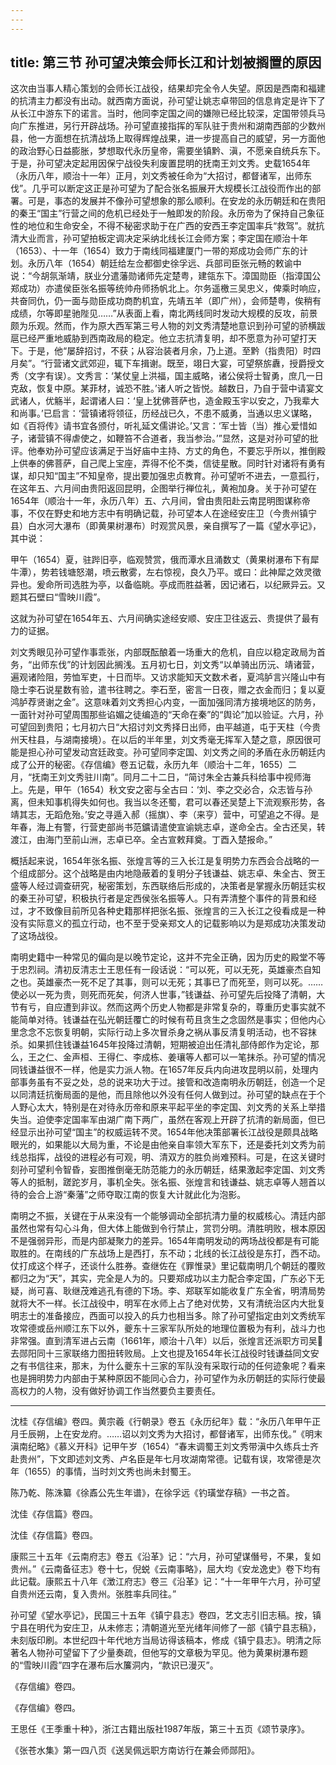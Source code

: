 ```yaml
---
---
---
```

title: 第三节 孙可望决策会师长江和计划被搁置的原因
---




这次由当事人精心策划的会师长江战役，结果却完全令人失望。原因是西南和福建的抗清主力都没有出动。就西南方面说，孙可望让姚志卓带回的信息肯定是许下了从长江中游东下的诺言。当时，他同李定国之间的嫌隙已经比较深，定国带领兵马向广东推进，另行开辟战场。孙可望直接指挥的军队驻于贵州和湖南西部的少数州县，他一方面想在抗清战场上取得辉煌战果，进一步提高自己的威望，另一方面他的政治野心日益膨胀，梦想取代永历皇帝，需要坐镇黔、滇，不愿亲自统兵东下。于是，孙可望决定起用因保宁战役失利废置昆明的抚南王刘文秀。史载1654年（永历八年，顺治十一年）正月，刘文秀被任命为“大招讨，都督诸军，出师东伐”。几乎可以断定这正是孙可望为了配合张名振展开大规模长江战役而作出的部署。可是，事态的发展并不像孙可望想象的那么顺利。在安龙的永历朝廷和在贵阳的秦王“国主”行营之间的危机已经处于一触即发的阶段。永历帝为了保持自己象征性的地位和生命安全，不得不秘密求助于在广西的安西王李定国率兵“救驾”。就抗清大业而言，孙可望拍板定调决定采纳北线长江会师方案；李定国在顺治十年（1653）、十一年（1654）致力于南线同福建厦门一带的郑成功会师广东的计划。永历八年（1654）朝廷给左佥都御史徐孚远、兵部司臣张元畅的敕谕中说：“今胡氛渐靖，朕业分遣藩勋诸师先定楚粤，建瓴东下。漳国勋臣（指漳国公郑成功）亦遣侯臣张名振等统帅舟师扬帆北上。尔务遥檄三吴忠义，俾乘时响应，共奋同仇，仍一面与勋臣成功商酌机宜，先靖五羊（即广州），会师楚粤，俟稍有成绩，尔等即星驰陛见……”从表面上看，南北两线同时发动大规模的反攻，前景颇为乐观。然而，作为原大西军第三号人物的刘文秀清楚地意识到孙可望的骄横跋扈已经严重地威胁到西南政局的稳定。他立志抗清复明，却不愿意为孙可望打天下。于是，他“屡辞招讨，不获；从容治装者月余，乃上道。至黔（指贵阳）时四月矣”。“行营诸文武郊迎，辄下车揖谢。既至，翊日大宴，可望祭旂纛，授爵授文秀（文字有误）。文秀言：‘某仗皇上洪福，国主威略，诸公侯将士智勇，庶几一日克敌，恢复中原。某菲材，诚恐不胜。’诸人听之皆悦。越数日，乃自于营中请宴文武诸人，优觞半，起谓诸人曰：‘皇上犹佛菩萨也，造金殿玉宇以安之，乃我辈大和尚事。’已启言：‘营镇诸将领征，历经战已久，不患不威勇，当通以忠义谋略，如《百将传》请书宜各颁付，听礼延文儒讲论。’又言：‘军士皆（当）推心爱惜如子，诸营镇不得虐使之，如鞭笞不合道者，我当参治。’”显然，这是对孙可望的批评。他奉劝孙可望应该满足于当好庙中主持、方丈的角色，不要忘乎所以，推倒殿上供奉的佛菩萨，自己爬上宝座，弄得不伦不类，信徒星散。同时针对诸将有勇有谋，却只知“国主”不知皇帝，提出要加强忠贞教育。孙可望听不进去，一意孤行，在这年五、六月间由贵阳返回昆明，企图举行禅位礼，黄袍加身。关于孙可望在1654年（顺治十一年，永历八年）五、六月间，曾由贵阳赴云南昆明图谋称帝事，不仅在野史和地方志中有明确记载，孙可望本人在途经安庄卫（今贵州镇宁县）白水河大瀑布（即黄果树瀑布）时观赏风景，亲自撰写了一篇《望水亭记》，其中说：

甲午（1654）夏，驻跸旧亭，临观赞赏，俄而潭水且涌数丈（黄果树瀑布下有犀牛潭），势若钱塘怒潮，喷云散雾，左右惊视，良久乃平。或曰：此神犀之效灵徵异也。爰命所司选胜为亭，以备临眺。亭成而胜益著，因记诸石，以纪厥异云。又题其石壁曰“雪映川霞”。



这就为孙可望在1654年五、六月间确实途经安顺、安庄卫往返云、贵提供了最有力的证据。

刘文秀眼见孙可望作事乖张，内部既酝酿着一场重大的危机，自应以稳定政局为首务，“出师东伐”的计划因此搁浅。五月初七日，刘文秀“以单骑出历沅、靖诸营，遍观诸险阻，劳恤军吏，十日而毕。又访求能知天文数术者，夏鸿胪言兴隆山中有隐士李石说星数有验，遣书往聘之。李石至，密言一日夜，赠之衣金而归；复以夏鸿胪荐贤谢之金”。这意味着刘文秀担心内变，一面加强同清方接境地区的防务，一面针对孙可望周围那些谄媚之徒编造的“天命在秦”的“舆论”加以验证。六月，孙可望回到贵阳；七月初六日“大招讨刘文秀择日出师，由平越道，屯于天柱（今贵州天柱县，与湖南接境）。在以后的半年里，刘文秀毫无挥军入楚之意，原因很可能是担心孙可望发动宫廷政变。孙可望同李定国、刘文秀之间的矛盾在永历朝廷内成了公开的秘密。《存信编》卷五记载，永历九年（顺治十二年，1655）二月，“抚南王刘文秀驻川南”。同月二十二日，“简讨朱全古兼兵科给事中视师海上。先是，甲午（1654）秋文安之密与全古曰：‘刘、李之交必合，众志皆与孙离，但未知事机得失如何也。我当以冬还蜀，君可以春还吴楚上下流观察形势，各靖其志，无蹈危殆。’安之寻遁入郝（摇旗）、李（来亨）营中，可望追之不得。是年春，海上有警，行营吏部尚书范鑛请遣使宣谕姚志卓，遂命全古。全古还吴，转渡江，由海门至前山洲，志卓已卒。全古宣敕拜奠。丁酉入楚报命。”

概括起来说，1654年张名振、张煌言等的三入长江是复明势力东西会合战略的一个组成部分。这个战略是由内地隐蔽着的复明分子钱谦益、姚志卓、朱全古、贺王盛等人经过调查研究，秘密策划，东西联络后形成的，决策者是掌握永历朝廷实权的秦王孙可望，积极执行者是定西侯张名振等人。只有弄清整个事件的背景和经过，才不致像目前所见各种史籍那样把张名振、张煌言的三入长江之役看成是一种没有实际意义的孤立行动，也不至于受亲郑文人的记载影响以为是郑成功决策发动了这场战役。

南明史籍中一种常见的偏向是以晚节定论，这并不完全正确，因为历史的殿堂不等于忠烈祠。清初反清志士王思任有一段话说：“可以死，可以无死，英雄豪杰自知之也。英雄豪杰一死不足了其事，则可以无死；其事已了而死至，则可以死。……使必以一死为贵，则死而死矣，何济人世事，”钱谦益、孙可望先后投降了清朝，大节有亏，自应遭到非议。然而这两个历史人物都是非常复杂的，尊重历史事实就不能简单对待。钱谦益在弘光朝廷覆亡的时候有苟且贪生之念固然是事实；但他内心里念念不忘恢复明朝，实际行动上多次冒杀身之祸从事反清复明活动，也不容抹杀。如果抓住钱谦益1645年投降过清朝，短期被迫出任清礼部侍郎作为定论，那么，王之仁、金声桓、王得仁、李成栋、姜瓖等人都可以一笔抹杀。孙可望的情况同钱谦益很不一样，他是实力派人物。在1657年反兵内向进攻昆明以前，处理内部事务虽有不妥之处，总的说来功大于过。接管和改造南明永历朝廷，创造一个足以同清廷抗衡局面的是他，而且除他以外没有任何人做到过。孙可望的缺点在于个人野心太大，特别是在对待永历帝和原来平起平坐的李定国、刘文秀的关系上举措失当。迫使李定国率军由湖广南下两广，虽然在客观上开辟了抗清的新局面，但已经显示出孙可望“国主”的权威运转不灵。1654年他决策部署长江战役是颇具战略眼光的，如果能以大局为重，不论是由他亲自率领大军东下，还是委托刘文秀为前线总指挥，战役的进程必有可观，明、清双方的胜负尚难预料。可是，在这关键时刻孙可望利令智昏，妄图推倒毫无防范能力的永历朝廷，结果激起李定国、刘文秀等人的抵制，蹉跎岁月，事机全失。张名振、张煌言和钱谦益、姚志卓等人翘首以待的会合上游“秦藩”之师夺取江南的恢复大计就此化为泡影。

南明之不振，关键在于从来没有一个能够调动全部抗清力量的权威核心。清廷内部虽然也常有勾心斗角，但大体上能做到令行禁止，赏罚分明。清胜明败，根本原因不是强弱异形，而是内部凝聚力的差异。1654年南明发动的两场战役都是有可能取胜的。在南线的广东战场上是西打，东不动；北线的长江战役是东打，西不动。仗打成这个样子，还谈什么胜券。查继佐在《罪惟录》里记载南明几个朝廷的覆败都归之为“天”，其实，完全是人为的。只要郑成功以主力配合李定国，广东必下无疑，尚可喜、耿继茂难逃孔有德的下场。李、郑联军如能收复广东全省，明清局势就将大不一样。长江战役中，明军在水师上占了绝对优势，又有清统治区内大批复明志士的准备接应，西面可以投入的兵力也相当多。除了孙可望指定由刘文秀统军攻常德或岳州顺江东下以外，夔东十三家军队所处的地理位置极为有利，战斗力也非常强。直到清军进占云南（1661年，顺治十八年）以后，张煌言还派职方司吴去郧阳同十三家联络力图扭转败局。上文也提及1654年长江战役时钱谦益同文安之有书信往来，那末，为什么夔东十三家的军队没有采取行动的任何迹象呢？看来也是拥明势力内部由于某种原因不能同心合力，孙可望作为永历朝廷的实际行使最高权力的人物，没有做好协调工作当然要负主要责任。



* * *



沈桂《存信编》卷四。黄宗羲《行朝录》卷五《永历纪年》载：“永历八年甲午正月壬辰朔，上在安龙府。……诏以刘文秀为大招讨，都督诸军，出师东伐。”《明末滇南纪略》《慕义开科》记甲午岁（1654）“春末调蜀王刘文秀带滇中久练兵士齐赴贵州”，下文即述刘文秀、卢名臣是年七月攻湖南常德。记载有误，攻常德是次年（1655）的事情，当时刘文秀也尚未封蜀王。 ​​​​​​​​​



陈乃乾、陈洙纂《徐鼒公先生年谱》，在徐孚远《钓璜堂存稿》一书之首。 ​​​​​​​​​



沈佳《存信篇》卷四。 ​​​​​​​​​



沈佳《存信篇》卷四。 ​​​​​​​​​



康熙三十五年《云南府志》卷五《沿革》记：“六月，孙可望谋僭号，不果，复如贵州。”《云南备征志》卷十七，倪蜕《云南事略》，屈大均《安龙逸史》卷下均有此记载。康熙五十八年《澂江府志》卷三《沿革》记：“十一年甲午六月，孙可望自贵州还云南，复入贵州。张胜率兵同往。” ​​​​​​​​​



孙可望《望水亭记》，民国三十五年《镇宁县志》卷四，艺文志引旧志稿。按，镇宁县在明代为安庄卫，从未修志；清朝道光至光绪年间修了一部《镇宁县志稿》，未刻版印刷。本世纪四十年代地方当局访得该稿本，修成《镇宁县志》。明清之际著名人物孙可望留下了少量奏疏，但他写的文章极为罕见。他为黄果树瀑布题的“雪映川霞”四字在瀑布后水簾洞内，“款识已漫灭”。 ​​​​​​​​​



《存信编》卷四。 ​​​​​​​​​



《存信编》卷四。 ​​​​​​​​​



王思任《王季重十种》，浙江古籍出版社1987年版，第三十五页《颂节录序》。 ​​​​​​​​​



《张苍水集》第一四八页《送吴佩远职方南访行在兼会师郧阳》。 ​​​​​​​​​